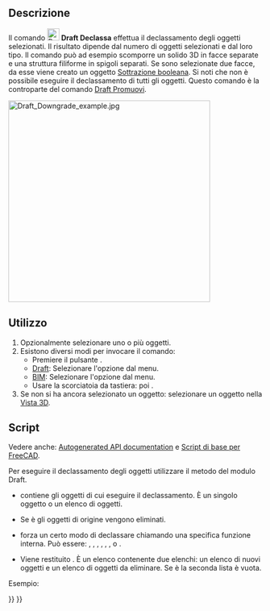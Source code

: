<languages/>

{{Docnav/it
|[[Draft_Upgrade/it|Promuovi]]
|[[Draft_WireToBSpline/it|Polilinea in BSpline]]
|[[Draft_Workbench/it|Draft]]
|IconR=Draft_WireToBSpline.svg
|IconC=Workbench_Draft.svg
}}

{{GuiCommand/it
|Name=Draft Downgrade
|Name/it=Draft Declassa
|MenuLocation=Modifiche → Declassa<br>Modifica → Declassa
|Workbenches=[[Draft_Workbench/it|Draft]], [[BIM_Workbench/it|BIM]]
|Shortcut={{KEY|D}} {{KEY|N}}
|SeeAlso=[[Draft_Upgrade/it|Draft Promuovi]], [[Part_Cut/it|Part Sottrazione booleana]]
}}

<span id="Description"></span>
==Descrizione==

Il comando [[Image:Draft_Downgrade.svg|24px]] '''Draft Declassa''' effettua il declassamento degli oggetti selezionati. Il risultato dipende dal numero di oggetti selezionati e dal loro tipo. Il comando può ad esempio scomporre un solido 3D in facce separate e una struttura filiforme in spigoli separati. Se sono selezionate due facce, da esse viene creato un oggetto [[Part_Cut/it|Sottrazione booleana]]. Si noti che non è possibile eseguire il declassamento di tutti gli oggetti. Questo comando è la controparte del comando [[Draft_Upgrade/it|Draft Promuovi]].

[[Image:Draft_Downgrade_example.jpg|400px]]
{{Caption|Due facce sovrapposte vengono declassate a un oggetto Sottrazione booleana (Part Cut), che viene declassato a faccia. Quella faccia viene quindi declassata a un polilinea chiusa, che viene infine declassata a bordi separati.}}

<span id="Usage"></span>
==Utilizzo==

# Opzionalmente selezionare uno o più oggetti.
# Esistono diversi modi per invocare il comando:
#* Premiere il pulsante {{Button|[[Image:Draft_Downgrade.svg|16px]] [[Draft_Downgrade/it|Declassa]]}}.
#* [[Draft_Workbench/it|Draft]]:  Selezionare l'opzione {{MenuCommand|Modifiche → [[Image:Draft_Downgrade.svg|16px]] Declassa}} dal menu.
#* [[BIM_Workbench/it|BIM]]: Selezionare l'opzione {{MenuCommand|Modifica → [[Image:Draft_Downgrade.svg|16px]] Downgrade}} dal menu.
#* Usare la scorciatoia da tastiera: {{KEY|D}} poi {{KEY|N}}.
# Se non si ha ancora selezionato un oggetto: selezionare un oggetto nella [[3D_view/it|Vista 3D]].

<span id="Scripting"></span>
==Script==

Vedere anche: [https://freecad.github.io/SourceDoc/ Autogenerated API documentation] e [[FreeCAD Scripting Basics/it|Script di base per FreeCAD]].

Per eseguire il declassamento degli oggetti utilizzare il metodo {{incode|downgrade}} del modulo Draft.

{{Code|code=
downgrade_list = downgrade(objects, delete=False, force=None)
}}

* {{incode|objects}} contiene gli oggetti di cui eseguire il declassamento. È un singolo oggetto o un elenco di oggetti.
* Se {{incode|delete}} è {{incode|True}} gli oggetti di origine vengono eliminati.
* {{incode|force}} forza un certo modo di declassare chiamando una specifica funzione interna. Può essere: {{incode|"explode"}}, {{incode|"shapify"}}, {{incode|"subtr"}}, {{incode|"splitFaces"}}, {{incode|"cut2 "}}, {{incode|"getWire"}}, {{incode|"splitWires"}} o {{incode|"splitCompounds"}}.
* Viene restituito {{incode|downgrade_list}}. È un elenco contenente due elenchi: un elenco di nuovi oggetti e un elenco di oggetti da eliminare. Se {{incode|delete}} è {{incode|True}} la seconda lista è vuota.

Esempio:

{{Code|code=
import FreeCAD as App
import Draft

doc = App.newDocument()

circle = Draft.make_circle(1000)
rectangle = Draft.make_rectangle(2000, 800)
doc.recompute()

add_list1, delete_list1 = Draft.upgrade([circle, rectangle], delete=True)

compound = add_list1[0]
add_list2, delete_list2 = Draft.downgrade(compound, delete=False)
face = add_list2[0]
add_list3, delete_list3 = Draft.downgrade(face, delete=False)

box = doc.addObject("Part::Box", "Box")
box.Length = 2300
box.Width = 800
box.Height = 1000

add_list4, delete_list4 = Draft.downgrade(box, delete=True)

doc.recompute()
}}


{{Docnav/it
|[[Draft_Upgrade/it|Promuovi]]
|[[Draft_WireToBSpline/it|Polilinea in BSpline]]
|[[Draft_Workbench/it|Draft]]
|IconR=Draft_WireToBSpline.svg
|IconC=Workbench_Draft.svg
}}

{{Draft Tools navi{{#translation:}}}}
{{Userdocnavi{{#translation:}}}}